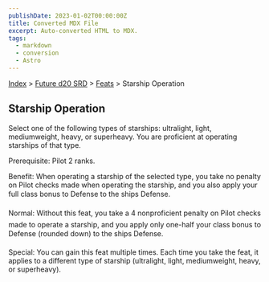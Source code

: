 ```yaml
---
publishDate: 2023-01-02T00:00:00Z
title: Converted MDX File
excerpt: Auto-converted HTML to MDX.
tags:
  - markdown
  - conversion
  - Astro
---
```






[Index](-index) > [Future d20 SRD](future-d20-srd-index) > [Feats](future-d20-srd-feats-index) > Starship Operation




## Starship Operation


Select one of the following types of starships: ultralight, light, mediumweight, heavy, or superheavy. You are proficient at operating starships of that type.


Prerequisite: Pilot 2 ranks.


Benefit: When operating a starship of the selected type, you take no penalty on Pilot checks made when operating the starship, and you also apply your full class bonus to Defense to the ships Defense.


Normal: Without this feat, you take a 4 nonproficient penalty on Pilot checks made to operate a starship, and you apply only one-half your class bonus to Defense (rounded down) to the ships Defense.


Special: You can gain this feat multiple times. Each time you take the feat, it applies to a different type of starship (ultralight, light, mediumweight, heavy, or superheavy).



